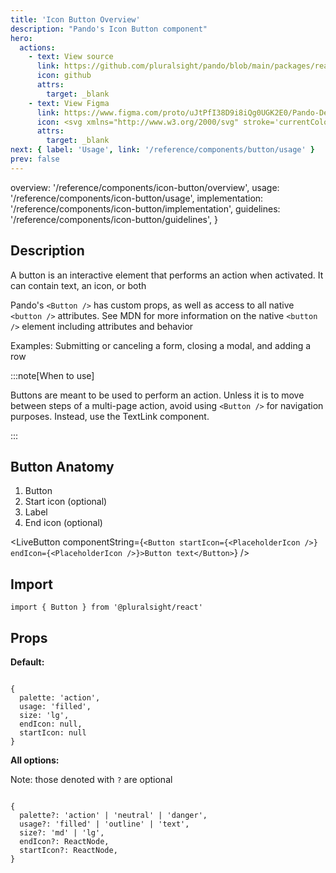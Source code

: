 ```yaml
---
title: 'Icon Button Overview'
description: "Pando's Icon Button component"
hero:
  actions:
    - text: View source
      link: https://github.com/pluralsight/pando/blob/main/packages/react/src/components/IconButton.tsx
      icon: github
      attrs:
        target: _blank
    - text: View Figma
      link: https://www.figma.com/proto/uJtPfI38D9i8iQg0UGK2E0/Pando-Design-Guidelines?node-id=6-5342&starting-point-node-id=6%3A11626
      icon: <svg xmlns="http://www.w3.org/2000/svg" stroke='currentColor' fill='currentColor' xmlns:xlink="http://www.w3.org/1999/xlink" width='24' height='24' viewBox="0 0 24 24" role="img"><path fill-rule="evenodd" clip-rule="evenodd" d="M4.25 5.5C4.25 3.15279 6.15279 1.25 8.5 1.25H15.5C17.8472 1.25 19.75 3.15279 19.75 5.5C19.75 6.95165 19.0222 8.23331 17.9116 9C19.0222 9.7667 19.75 11.0484 19.75 12.5C19.75 14.8472 17.8472 16.75 15.5 16.75C14.4512 16.75 13.4912 16.3701 12.75 15.7405V19.5C12.75 21.8472 10.8472 23.75 8.5 23.75C6.15279 23.75 4.25 21.8472 4.25 19.5C4.25 18.0484 4.97779 16.7667 6.0884 16C4.97779 15.2333 4.25 13.9516 4.25 12.5C4.25 11.0484 4.97779 9.7667 6.0884 9C4.97779 8.2333 4.25 6.95164 4.25 5.5ZM8.5 15.25H11.25V9.75H8.5C6.98122 9.75 5.75 10.9812 5.75 12.5C5.75 14.0188 6.98122 15.25 8.5 15.25ZM11.25 16.75H8.5C6.98122 16.75 5.75 17.9812 5.75 19.5C5.75 21.0188 6.98122 22.25 8.5 22.25C10.0188 22.25 11.25 21.0188 11.25 19.5V16.75ZM18.25 5.5C18.25 7.01878 17.0188 8.25 15.5 8.25H12.75V2.75H15.5C17.0188 2.75 18.25 3.98122 18.25 5.5ZM15.5 9.75C13.9812 9.75 12.75 10.9812 12.75 12.5C12.75 14.0188 13.9812 15.25 15.5 15.25C17.0188 15.25 18.25 14.0188 18.25 12.5C18.25 10.9812 17.0188 9.75 15.5 9.75ZM8.5 8.25H11.25V2.75H8.5C6.98122 2.75 5.75 3.98122 5.75 5.5C5.75 7.01878 6.98122 8.25 8.5 8.25Z" /></svg>
      attrs:
        target: _blank
next: { label: 'Usage', link: '/reference/components/button/usage' }
prev: false
---
```



  overview: '/reference/components/icon-button/overview',
  usage: '/reference/components/icon-button/usage',
  implementation: '/reference/components/icon-button/implementation',
  guidelines: '/reference/components/icon-button/guidelines',
}

<ComponentNav links={navLinks} active="overview" />

## Description

A button is an interactive element that performs an action when activated. It can contain text, an icon, or both

Pando's `<Button />` has custom props, as well as access to all native `<button />` attributes. <TextLink href="https://developer.mozilla.org/en-US/docs/Web/HTML/Element/button">See MDN</TextLink> for more information on the native `<button />` element including attributes and behavior

<p class={css({ color: 'neutral.text.200' })}>Examples: Submitting or canceling a form, closing a modal, and adding a row</p>

:::note[When to use]

Buttons are meant to be used to perform an action. Unless it is to move between steps of a multi-page action, avoid using `<Button />` for navigation purposes. Instead, use the <TextLink href='/reference/components/text-link/overview'>TextLink component</TextLink>.

:::

## Button Anatomy

<ol class={css({ listStyleType: 'decimal' })}>
  <li>Button</li>
  <li>Start icon (optional)</li>
  <li>Label</li>
  <li>End icon (optional)</li>
</ol>

<LiveButton componentString={`<Button startIcon={<PlaceholderIcon />} endIcon={<PlaceholderIcon />}>Button text</Button>`} />

## Import

```tsx
import { Button } from '@pluralsight/react'
```

## Props

**Default:**

```tsx

{
  palette: 'action',
  usage: 'filled',
  size: 'lg',
  endIcon: null,
  startIcon: null
}

```

**All options:**

Note: those denoted with `?` are optional

```tsx

{
  palette?: 'action' | 'neutral' | 'danger',
  usage?: 'filled' | 'outline' | 'text',
  size?: 'md' | 'lg',
  endIcon?: ReactNode,
  startIcon?: ReactNode,
}

```
